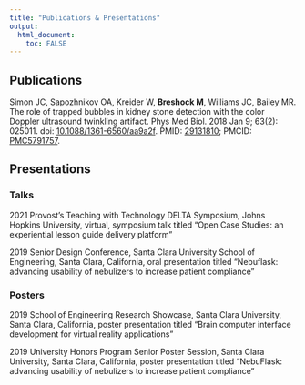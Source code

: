 ```yaml
---
title: "Publications & Presentations"
output: 
  html_document:
    toc: FALSE
---
```


## **Publications**

Simon JC, Sapozhnikov OA, Kreider W, **Breshock M**, Williams JC, Bailey MR. The role of trapped bubbles in kidney stone detection with the color Doppler ultrasound twinkling artifact. Phys Med Biol. 2018 Jan 9; 63(2): 025011. doi: [10.1088/1361-6560/aa9a2f](https://iopscience.iop.org/article/10.1088/1361-6560/aa9a2f). PMID: [29131810](https://pubmed.ncbi.nlm.nih.gov/29131810/); PMCID: [PMC5791757](https://www.ncbi.nlm.nih.gov/pmc/articles/PMC5791757/).

## **Presentations**

### Talks

2021 Provost’s Teaching with Technology DELTA Symposium, Johns Hopkins University, virtual, symposium talk titled "Open Case Studies: an experiential lesson guide delivery platform"

2019 Senior Design Conference, Santa Clara University School of Engineering, Santa Clara, California, oral presentation titled "Nebuflask: advancing usability of nebulizers to increase patient compliance"

### Posters

2019 School of Engineering Research Showcase, Santa Clara University, Santa Clara, California, poster presentation titled "Brain computer interface development for
virtual reality applications"

2019 University Honors Program Senior Poster Session, Santa Clara University, Santa Clara, California, poster presentation titled "NebuFlask: advancing usability of nebulizers to increase patient compliance"



